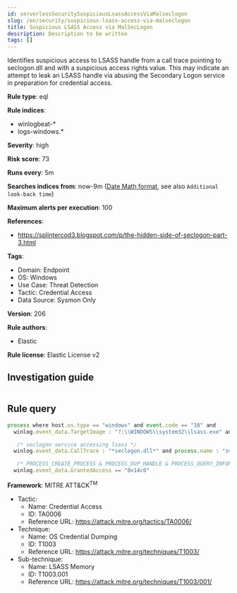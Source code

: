 ```yaml
---
id: serverlessSecuritySuspiciousLsassAccessViaMalseclogon
slug: /en/security/suspicious-lsass-access-via-malseclogon
title: Suspicious LSASS Access via MalSecLogon
description: Description to be written
tags: []
---
```


<div id="suspicious-lsass-access-via-malseclogon"></div>

Identifies suspicious access to LSASS handle from a call trace pointing to seclogon.dll and with a suspicious access rights value. This may indicate an attempt to leak an LSASS handle via abusing the Secondary Logon service in preparation for credential access.

**Rule type**: eql

**Rule indices**: 

* winlogbeat-*
* logs-windows.*

**Severity**: high

**Risk score**: 73

**Runs every**: 5m

**Searches indices from**: now-9m ([Date Math format](((ref))/common-options.html#date-math), see also <DocLink id="serverlessSecurityRulesUiCreate" section="set-the-rules-schedule">`Additional look-back time`</DocLink>)

**Maximum alerts per execution**: 100

**References**: 

* https://splintercod3.blogspot.com/p/the-hidden-side-of-seclogon-part-3.html

**Tags**: 

* Domain: Endpoint
* OS: Windows
* Use Case: Threat Detection
* Tactic: Credential Access
* Data Source: Sysmon Only

**Version**: 206

**Rule authors**: 

* Elastic

**Rule license**: Elastic License v2

## Investigation guide

```markdown

```

## Rule query

```js
process where host.os.type == "windows" and event.code == "10" and
  winlog.event_data.TargetImage : "?:\\WINDOWS\\system32\\lsass.exe" and

   /* seclogon service accessing lsass */
  winlog.event_data.CallTrace : "*seclogon.dll*" and process.name : "svchost.exe" and

   /* PROCESS_CREATE_PROCESS & PROCESS_DUP_HANDLE & PROCESS_QUERY_INFORMATION */
  winlog.event_data.GrantedAccess == "0x14c0"

```

**Framework**: MITRE ATT&CK<sup>TM</sup>

* Tactic:
    * Name: Credential Access
    * ID: TA0006
    * Reference URL: https://attack.mitre.org/tactics/TA0006/
* Technique:
    * Name: OS Credential Dumping
    * ID: T1003
    * Reference URL: https://attack.mitre.org/techniques/T1003/
* Sub-technique:
    * Name: LSASS Memory
    * ID: T1003.001
    * Reference URL: https://attack.mitre.org/techniques/T1003/001/

